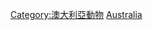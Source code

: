{{Commonscat|Amphibians of Australia}}

[[Category:澳大利亞動物|Category:澳大利亞動物]]
[[Category:各国两栖动物|Australia]]